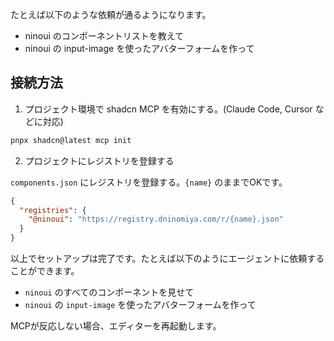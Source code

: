 たとえば以下のような依頼が通るようになります。

- ninoui のコンポーネントリストを教えて
- ninoui の input-image を使ったアバターフォームを作って

## 接続方法

1. プロジェクト環境で shadcn MCP を有効にする。(Claude Code, Cursor などに対応)

```bash
pnpx shadcn@latest mcp init
```

2. プロジェクトにレジストリを登録する

`components.json` にレジストリを登録する。`{name}` のままでOKです。

```json
{
  "registries": {
    "@ninoui": "https://registry.dninomiya.com/r/{name}.json"
  }
}
```

以上でセットアップは完了です。たとえば以下のようにエージェントに依頼することができます。

- `ninoui` のすべてのコンポーネントを見せて
- `ninoui` の `input-image` を使ったアバターフォームを作って

MCPが反応しない場合、エディターを再起動します。